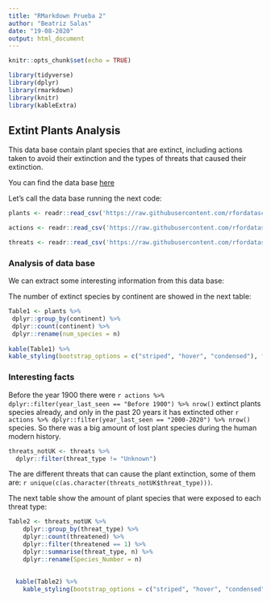 ```yaml
---
title: "RMarkdown Prueba 2"
author: "Beatriz Salas"
date: "19-08-2020"
output: html_document
---
```


```r
knitr::opts_chunk$set(echo = TRUE)
```
```r
library(tidyverse)
library(dplyr)
library(rmarkdown)
library(knitr)
library(kableExtra)
```

## Extint Plants Analysis 

This data base contain plant species that are extinct, including actions taken to avoid their extinction and the types of threats that caused their extinction.  

You can find the data base [here](https://github.com/rfordatascience/tidytuesday/tree/master/data/2020/2020-08-18)

Let's call the data base running the next code:

```r
plants <- readr::read_csv('https://raw.githubusercontent.com/rfordatascience/tidytuesday/master/data/2020/2020-08-18/plants.csv')

actions <- readr::read_csv('https://raw.githubusercontent.com/rfordatascience/tidytuesday/master/data/2020/2020-08-18/actions.csv')

threats <- readr::read_csv('https://raw.githubusercontent.com/rfordatascience/tidytuesday/master/data/2020/2020-08-18/threats.csv')
```

### Analysis of data base

We can extract some interesting information from this data base:

The number of extinct species by continent are showed in the next table:

```r
Table1 <- plants %>% 
 dplyr::group_by(continent) %>% 
 dplyr::count(continent) %>% 
 dplyr::rename(num_species = n)
  
kable(Table1) %>% 
kable_styling(bootstrap_options = c("striped", "hover", "condensed"), full_width = FALSE)
```
### Interesting facts

Before the year 1900 there were `r actions %>%  
  dplyr::filter(year_last_seen == "Before 1900") %>% nrow()`  extinct plants species already, and only in the past 20 years it has extincted other  `r actions %>% dplyr::filter(year_last_seen == "2000-2020") %>% nrow()` species. So there was a big amount of lost plant species during the human modern history. 
  
```r
threats_notUK <- threats %>% 
  dplyr::filter(threat_type != "Unknown")
```

The are different threats that can cause the plant extinction, some of them are: `r unique(c(as.character(threats_notUK$threat_type))) `.

The next table show the amount of plant species that were exposed to each threat type:

```r
Table2 <- threats_notUK %>% 
    dplyr::group_by(threat_type) %>% 
    dplyr::count(threatened) %>%
    dplyr::filter(threatened == 1) %>% 
    dplyr::summarise(threat_type, n) %>% 
    dplyr::rename(Species_Number = n)
   
  
  kable(Table2) %>% 
    kable_styling(bootstrap_options = c("striped", "hover", "condensed"), full_width = FALSE)
```




